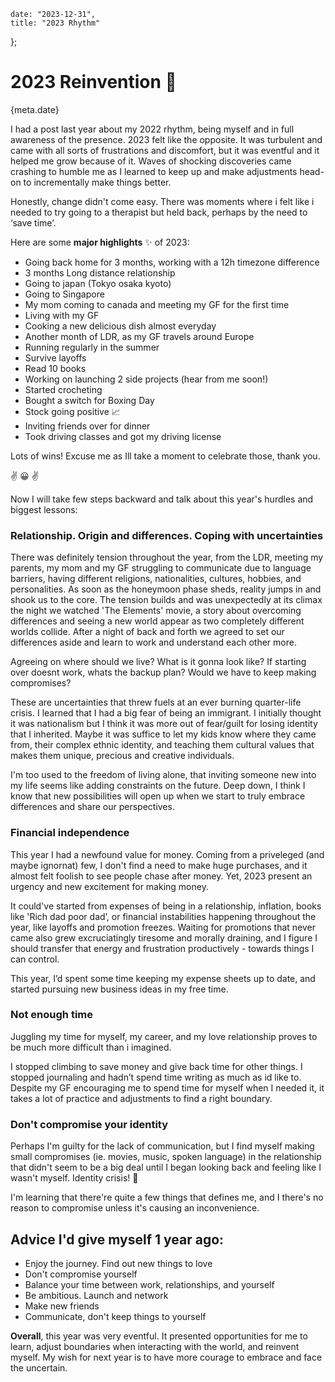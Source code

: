 
    date: "2023-12-31",
    title: "2023 Rhythm"
};


# 2023 Reinvention 🐣

<Time>{meta.date}</Time>

I had a post last year about my 2022 rhythm, being myself and in full awareness of the presence. 2023 felt like the opposite. It was turbulent and came with all sorts of frustrations and discomfort, but it was eventful and it helped me grow because of it. Waves of shocking discoveries came crashing to humble me as I learned to keep up and make adjustments head-on to incrementally make things better.

Honestly, change didn't come easy. There was moments where i felt like i needed to try going to a therapist but held back, perhaps by the need to ‘save time’.

Here are some **major highlights** ✨ of 2023:

- Going back home for 3 months, working with a 12h timezone difference
- 3 months Long distance relationship
- Going to japan (Tokyo osaka kyoto)
- Going to Singapore
- My mom coming to canada and meeting my GF for the first time
- Living with my GF
- Cooking a new delicious dish almost everyday
- Another month of LDR, as my GF travels around Europe
- Running regularly in the summer
- Survive layoffs
- Read 10 books
- Working on launching 2 side projects (hear from me soon!)
- Started crocheting
- Bought a switch for Boxing Day
- Stock going positive 📈
- Inviting friends over for dinner
- Took driving classes and got my driving license

Lots of wins! Excuse me as Ill take a moment to celebrate those, thank you.

✌️ 😀 ✌️

Now I will take few steps backward and talk about this year's hurdles and biggest lessons:

### Relationship. Origin and differences. Coping with uncertainties
There was definitely tension throughout the year, from the LDR, meeting my parents, my mom and my GF struggling to communicate due to language barriers, having different religions, nationalities, cultures, hobbies, and personalities. As soon as the honeymoon phase sheds, reality jumps in and shook us to the core. The tension builds and was unexpectedly at its climax the night we watched 'The Elements' movie, a story about overcoming differences and seeing a new world appear as two completely different worlds collide. After a night of back and forth we agreed to set our differences aside and learn to work and understand each other more.

Agreeing on where should we live? What is it gonna look like? If starting over doesnt work, whats the backup plan? Would we have to keep making compromises?

These are uncertainties that threw fuels at an ever burning quarter-life crisis. I learned that I had a big fear of being an immigrant. I initially thought it was nationalism but I think it was more out of fear/guilt for losing identity that I inherited. Maybe it was suffice to let my kids know where they came from, their complex ethnic identity, and teaching them cultural values that makes them unique, precious and creative individuals.

I'm too used to the freedom of living alone, that inviting someone new into my life seems like adding constraints on the future. Deep down, I think I know that new possibilities will open up when we start to truly embrace differences and share our perspectives.

### Financial independence
This year I had a newfound value for money. Coming from a priveleged (and maybe ignornat) few, I don't find a need to make huge purchases, and it almost felt foolish to see people chase after money. Yet, 2023 present an urgency and new excitement for making money.

It could've started from expenses of being in a relationship, inflation, books like 'Rich dad poor dad’, or financial instabilities happening throughout the year, like layoffs and promotion freezes. Waiting for promotions that never came also grew excruciatingly tiresome and morally draining, and I figure I should transfer that energy and frustration productively - towards things I can control.

This year, I’d spent some time keeping my expense sheets up to date, and started pursuing new business ideas in my free time.

### Not enough time
Juggling my time for myself, my career, and my love relationship proves to be much more difficult than i imagined.

I stopped climbing to save money and give back time for other things. I stopped journaling and hadn’t spend time writing as much as id like to. Despite my GF encouraging me to spend time for myself when I needed it, it takes a lot of practice and adjustments to find a right boundary.

### Don't compromise your identity
Perhaps I'm guilty for the lack of communication, but I find myself making small compromises (ie. movies, music, spoken language) in the relationship that didn't seem to be a big deal until I began looking back and feeling like I wasn't myself. Identity crisis! 🚨

I'm learning that there're quite a few things that defines me, and I there's no reason to compromise unless it's causing an inconvenience.

## Advice I'd give myself 1 year ago:

- Enjoy the journey. Find out new things to love
- Don't compromise yourself
- Balance your time between work, relationships, and yourself
- Be ambitious. Launch and network
- Make new friends
- Communicate, don't keep things to yourself

**Overall**, this year was very eventful. It presented opportunities for me to learn, adjust boundaries when interacting with the world, and reinvent myself. My wish for next year is to have more courage to embrace and face the uncertain.
